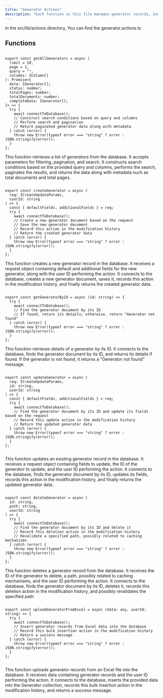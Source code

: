 ```yaml
---
title: "Generator Actions"
description: "Each function in this file manages generator records, including retrieval, creation, updating, and deletion, providing essential functionalities for managing data related to generators."
---
```


In the <Highlight>src/lib/actions</Highlight> directory, You can find the <Highlight>generator.actions.ts</Highlight>

## Functions

```tsx:getAllGenerators

export const getAllGenerators = async (
  limit = 10,
  page = 1,
  query = "",
  columns: IColumn[]
): Promise<{
  data: IGenerator[];
  status: number;
  totalPages: number;
  totalDocuments: number;
  completeData: IGenerator[];
}> => {
  try {
    await connectToDatabase();
    // Construct search conditions based on query and columns
    // Perform search and pagination
    // Return paginated generator data along with metadata
  } catch (error) {
    throw new Error(typeof error === "string" ? error : JSON.stringify(error));
  }
};

```
This function retrieves a list of generators from the database. It accepts parameters for filtering, pagination, and search. It constructs search conditions based on the provided query and columns, performs the search, paginates the results, and returns the data along with metadata such as total documents and total pages.

```tsx:createGenerator

export const createGenerator = async (
  req: ICreateUpdateParams,
  userId: string
) => {
  const { defaultFields, additionalFields } = req;
  try {
    await connectToDatabase();
    // Create a new generator document based on the request
    // Save the new generator document
    // Record this action in the modification history
    // Return the created generator data
  } catch (error) {
    throw new Error(typeof error === "string" ? error : JSON.stringify(error));
  }
}; 

```
This function creates a new generator record in the database. It receives a request object containing default and additional fields for the new generator, along with the user ID performing the action. It connects to the database, creates a new generator document, saves it, records this action in the modification history, and finally returns the created generator data.

```tsx:getGeneratorById

export const getGeneratorById = async (id: string) => {
  try {
    await connectToDatabase();
    // Find the generator document by its ID
    // If found, return its details; otherwise, return "Generator not found"
  } catch (error) {
    throw new Error(typeof error === "string" ? error : JSON.stringify(error));
  }
};

```
This function retrieves details of a generator by its ID. It connects to the database, finds the generator document by its ID, and returns its details if found. If the generator is not found, it returns a "Generator not found" message.

```tsx:updateGenerator

export const updateGenerator = async (
  req: ICreateUpdateParams,
  id: string,
  userId: string
) => {
  const { defaultFields, additionalFields } = req;
  try {
    await connectToDatabase();
    // Find the generator document by its ID and update its fields based on the request
    // Record this update action in the modification history
    // Return the updated generator data
  } catch (error) {
    throw new Error(typeof error === "string" ? error : JSON.stringify(error));
  }
};


```

This function updates an existing generator record in the database. It receives a request object containing fields to update, the ID of the generator to update, and the user ID performing the action. It connects to the database, finds the generator document by its ID, updates its fields, records this action in the modification history, and finally returns the updated generator data.

```tsx:deleteGenerator

export const deleteGenerator = async (
  id: string,
  path: string,
  userId: string
) => {
  try {
    await connectToDatabase();
    // Find the generator document by its ID and delete it
    // Record this deletion action in the modification history
    // Revalidate a specified path, possibly related to caching mechanisms
  } catch (error) {
    throw new Error(typeof error === "string" ? error : JSON.stringify(error));
  }
};

```
This function deletes a generator record from the database. It receives the ID of the generator to delete, a path, possibly related to caching mechanisms, and the user ID performing the action. It connects to the database, finds the generator document by its ID, deletes it, records this deletion action in the modification history, and possibly revalidates the specified path

```tsx:uploadGeneratorFromExcel

export const uploadGeneratorFromExcel = async (data: any, userId: string) => {
  try {
    await connectToDatabase();
    // Insert generator records from Excel data into the database
    // Record this bulk insertion action in the modification history
    // Return a success message
  } catch (error) {
    throw new Error(typeof error === "string" ? error : JSON.stringify(error));
  }
};


```
This function uploads generator records from an Excel file into the database. It receives data containing generator records and the user ID performing the action. It connects to the database, inserts the provided data into the Generator collection, records this bulk insertion action in the modification history, and returns a success message.